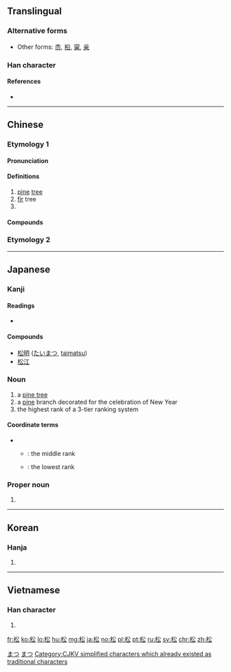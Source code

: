 ==Translingual==

===Alternative forms===
* Other forms: [[枩]], [[柗]], [[梥]], [[枀]]

===Han character===
{{Han char|rn=75|rad=木|as=04|sn=8|four=4893<sub>2</sub>|canj=木金戈 (DCI)|ids=⿰[[木]][[公]]}}

====References====
* {{Han ref|kx=0514.110|dkj=14516|dj=0901.140|hdz=21173.050|uh=677E|ud=26494|bh=AA51|bd=43601}}

----

==Chinese==

===Etymology 1===
{{zh-forms}}
{{Han compound|ls=psc|木|公|c1=s|t1=wood|c2=p}}

====Pronunciation====
{{zh-pron
|m=sōng
|c=cung4
|h=pfs=sûng
|mn=sang/song
|mc=y
|oc=y
|ma=
|cat=n,pn
}}

====Definitions====
{{zh-hanzi}}

# [[pine]] [[tree]]
# [[fir]] tree
# {{surname|lang=zh}}

====Compounds====
{{der3
| {{zh-l|松江}}
| {{zh-l|松花}}
| {{zh-l|松球}}
| {{zh-l|松仁}}, {{zh-l|松仁兒}}
| {{zh-l|松鼠}}
| {{zh-l|松樹}}
| {{zh-l|松濤}}
| {{zh-l|松煙}}
| {{zh-l|松針}}
| {{zh-l|松脂}}
}}

===Etymology 2===
{{zh-see|鬆|loose; relax}}

----

==Japanese==

===Kanji===
{{ja-kanji|grade=4|rs=木04}}

====Readings====
* {{ja-readings|goon=[[しゅ]] (shu)|kanon=[[しょう]] (shō)|kun=[[まつ]] (matsu)}}

====Compounds====
* [[松明]] ([[たいまつ]], [[taimatsu]])
* [[松江]]

{{ja-kanjitab|まつ|yomi=k}}

===Noun===
{{ja-noun|まつ}}

# a [[pine tree]]
# a [[pine]] branch decorated for the celebration of New Year
# the highest rank of a 3-tier ranking system

====Coordinate terms====
* {{sense|rank}}
** {{ja-r|竹|たけ}}: the middle rank
** {{ja-r|梅|うめ}}: the lowest rank

===Proper noun===
{{ja-pos|proper|まつ}}

# {{surname|lang=ja|sort=まつ}}

[[Category:1000 Japanese basic words|まつ]]
[[Category:ja:Trees|まつ]]

----

==Korean==

===Hanja===
{{ko-hanja|hangeul=송|eumhun=|rv=song|mr=song|y=song}}

# {{defn|lang=ko|sort=木04}}

----

==Vietnamese==

===Han character===
{{vi-hantu|[[tùng]], [[thông]], [[tòng]]|rs=木04}}

# {{defn|lang=vi|sort=木04}}

[[Category:CJKV simplified characters which already existed as traditional characters]]

[[fr:松]]
[[ko:松]]
[[lo:松]]
[[hu:松]]
[[mg:松]]
[[ja:松]]
[[no:松]]
[[pl:松]]
[[pt:松]]
[[ru:松]]
[[sv:松]]
[[chr:松]]
[[zh:松]]